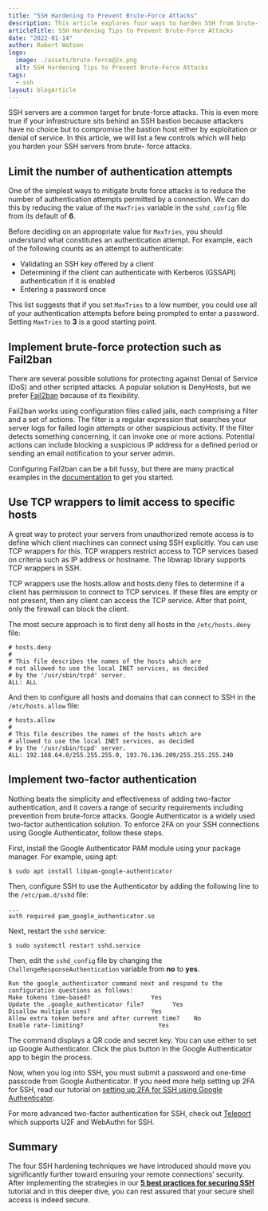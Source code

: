 ```yaml
---
title: "SSH Hardening to Prevent Brute-Force Attacks"
description: This article explores four ways to harden SSH from brute-force attacks.
articleTitle: SSH Hardening Tips to Prevent Brute-Force Attacks
date: "2022-01-14"
author: Robert Watson
logo:
  image: ./assets/brute-force@2x.png
  alt: SSH Hardening Tips to Prevent Brute-Force Attacks
tags:
  - ssh
layout: blogArticle
---
```



SSH servers are a common target for brute-force attacks. This is even more true if your infrastructure sits behind an SSH bastion because attackers have no choice but to compromise the bastion host either by exploitation or denial of service. In this article, we will list a few controls which will help you harden your SSH servers from brute- force attacks.

## Limit the number of authentication attempts

One of the simplest ways to mitigate brute force attacks is to reduce the number of authentication attempts permitted by a connection. We can do this by reducing the value of the `MaxTries` variable in the `sshd_config` file from its default of **6**.

Before deciding on an appropriate value for `MaxTries`, you should understand what constitutes an authentication attempt. For example, each of the following counts as an attempt to authenticate:

- Validating an SSH key offered by a client
- Determining if the client can authenticate with Kerberos (GSSAPI) authentication if it is enabled
- Entering a password once

This list suggests that if you set `MaxTries` to a low number, you could use all of your authentication attempts before being prompted to enter a password. Setting `MaxTries` to **3** is a good starting point.

## Implement brute-force protection such as Fail2ban

There are several possible solutions for protecting against Denial of Service (DoS) and other scripted attacks. A popular solution is DenyHosts, but we prefer [Fail2ban](https://www.fail2ban.org) because of its flexibility.

Fail2ban works using configuration files called jails, each comprising a filter and a set of actions. The filter is a regular expression that searches your server logs for failed login attempts or other suspicious activity. If the filter detects something concerning, it can invoke one or more actions. Potential actions can include blocking a suspicious IP address for a defined period or sending an email notification to your server admin.

Configuring Fail2ban can be a bit fussy, but there are many practical examples in the [documentation](https://www.fail2ban.org/wiki/index.php/Manual) to get you started.

## Use TCP wrappers to limit access to specific hosts

A great way to protect your servers from unauthorized remote access is to define which client machines can connect using SSH explicitly. You can use TCP wrappers for this. TCP wrappers restrict access to TCP services based on criteria such as IP address or hostname. The libwrap library supports TCP wrappers in SSH.

TCP wrappers use the hosts.allow and hosts.deny files to determine if a client has permission to connect to TCP services. If these files are empty or not present, then any client can access the TCP service. After that point, only the firewall can block the client.

The most secure approach is to first deny all hosts in the `/etc/hosts.deny` file:

```
# hosts.deny
#
# This file describes the names of the hosts which are
# not allowed to use the local INET services, as decided
# by the '/usr/sbin/tcpd' server.
ALL: ALL
```

And then to configure all hosts and domains that can connect to SSH in the `/etc/hosts.allow` file:

```
# hosts.allow
#
# This file describes the names of the hosts which are
# allowed to use the local INET services, as decided
# by the '/usr/sbin/tcpd' server.
ALL: 192.168.64.0/255.255.255.0, 193.76.136.209/255.255.255.240
```

## Implement two-factor authentication

Nothing beats the simplicity and effectiveness of adding two-factor authentication, and it covers a range of security requirements including prevention from brute-force attacks. Google Authenticator is a widely used two-factor authentication solution. To enforce 2FA on your SSH connections using Google Authenticator, follow these steps.

First, install the Google Authenticator PAM module using your package manager. For example, using apt:

```
$ sudo apt install libpam-google-authenticator
```

Then, configure SSH to use the Authenticator by adding the following line to the `/etc/pam.d/sshd` file:

```
...
auth required pam_google_authenticator.so
```

Next, restart the `sshd` service:

```
$ sudo systemctl restart sshd.service
```

Then, edit the `sshd_config` file by changing the `ChallengeResponseAuthentication` variable from **no** to **yes**.

```
Run the google_authenticator command next and respond to the configuration questions as follows:
Make tokens time-based?                 Yes
Update the .google_authenticator file?        Yes
Disallow multiple uses?                 Yes
Allow extra token before and after current time?    No
Enable rate-limiting?                     Yes
```

The command displays a QR code and secret key. You can use either to set up Google Authenticator. Click the plus button in the Google Authenticator app to begin the process.

Now, when you log into SSH, you must submit a password and one-time passcode from Google Authenticator. If you need more help setting up 2FA for SSH, read our tutorial on [setting up 2FA for SSH using Google Authenticator](https://goteleport.com/blog/how-to-setup-ssh-2fa/).

For more advanced two-factor authentication for SSH, check out [Teleport](https://goteleport.com/) which supports U2F and WebAuthn for SSH.

<EmailSubscribeViolet />

## Summary

The four SSH hardening techniques we have introduced should move you significantly further toward ensuring your remote connections’ security. After implementing the strategies in our **[5 best practices for securing SSH](https://goteleport.com/blog/5-ssh-best-practices/)** tutorial and in this deeper dive, you can rest assured that your secure shell access is indeed secure.
